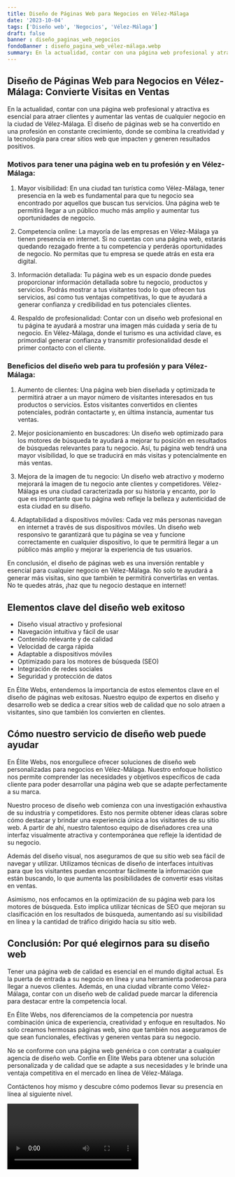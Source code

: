 ```yaml
---
title: Diseño de Páginas Web para Negocios en Vélez-Málaga
date: '2023-10-04'
tags: ['Diseño web', 'Negocios', 'Vélez-Málaga']
draft: false
banner : diseño_paginas_web_negocios
fondoBanner : diseño_pagina_web_vélez-málaga.webp
summary: En la actualidad, contar con una página web profesional y atractiva es esencial para atraer clientes y aumentar las ventas de cualquier negocio en la ciudad de VélezMálaga. El diseño de páginas web se ha convertido en una profesión en constante crecimiento, donde se combina la creatividad y la tecnología para crear sitios web que impacten y generen resultados positivos.
---
```


## Diseño de Páginas Web para Negocios en Vélez-Málaga: Convierte Visitas en Ventas

En la actualidad, contar con una página web profesional y atractiva es esencial para atraer clientes y aumentar las ventas de cualquier negocio en la ciudad de Vélez-Málaga. El diseño de páginas web se ha convertido en una profesión en constante crecimiento, donde se combina la creatividad y la tecnología para crear sitios web que impacten y generen resultados positivos.

### Motivos para tener una página web en tu profesión y en Vélez-Málaga:

1. Mayor visibilidad: En una ciudad tan turística como Vélez-Málaga, tener presencia en la web es fundamental para que tu negocio sea encontrado por aquellos que buscan tus servicios. Una página web te permitirá llegar a un público mucho más amplio y aumentar tus oportunidades de negocio.

2. Competencia online: La mayoría de las empresas en Vélez-Málaga ya tienen presencia en internet. Si no cuentas con una página web, estarás quedando rezagado frente a tu competencia y perderás oportunidades de negocio. No permitas que tu empresa se quede atrás en esta era digital.

3. Información detallada: Tu página web es un espacio donde puedes proporcionar información detallada sobre tu negocio, productos y servicios. Podrás mostrar a tus visitantes todo lo que ofrecen tus servicios, así como tus ventajas competitivas, lo que te ayudará a generar confianza y credibilidad en tus potenciales clientes.

4. Respaldo de profesionalidad: Contar con un diseño web profesional en tu página te ayudará a mostrar una imagen más cuidada y seria de tu negocio. En Vélez-Málaga, donde el turismo es una actividad clave, es primordial generar confianza y transmitir profesionalidad desde el primer contacto con el cliente.

### Beneficios del diseño web para tu profesión y para Vélez-Málaga:

1. Aumento de clientes: Una página web bien diseñada y optimizada te permitirá atraer a un mayor número de visitantes interesados en tus productos o servicios. Estos visitantes convertidos en clientes potenciales, podrán contactarte y, en última instancia, aumentar tus ventas.

2. Mejor posicionamiento en buscadores: Un diseño web optimizado para los motores de búsqueda te ayudará a mejorar tu posición en resultados de búsquedas relevantes para tu negocio. Así, tu página web tendrá una mayor visibilidad, lo que se traducirá en más visitas y potencialmente en más ventas.

3. Mejora de la imagen de tu negocio: Un diseño web atractivo y moderno mejorará la imagen de tu negocio ante clientes y competidores. Vélez-Málaga es una ciudad caracterizada por su historia y encanto, por lo que es importante que tu página web refleje la belleza y autenticidad de esta ciudad en su diseño.

4. Adaptabilidad a dispositivos móviles: Cada vez más personas navegan en internet a través de sus dispositivos móviles. Un diseño web responsivo te garantizará que tu página se vea y funcione correctamente en cualquier dispositivo, lo que te permitirá llegar a un público más amplio y mejorar la experiencia de tus usuarios.

En conclusión, el diseño de páginas web es una inversión rentable y esencial para cualquier negocio en Vélez-Málaga. No solo te ayudará a generar más visitas, sino que también te permitirá convertirlas en ventas. No te quedes atrás, ¡haz que tu negocio destaque en internet!

<GifSeo />

<Cta />

## Elementos clave del diseño web exitoso

- Diseño visual atractivo y profesional
- Navegación intuitiva y fácil de usar
- Contenido relevante y de calidad
- Velocidad de carga rápida
- Adaptable a dispositivos móviles
- Optimizado para los motores de búsqueda (SEO)
- Integración de redes sociales
- Seguridad y protección de datos

En Élite Webs, entendemos la importancia de estos elementos clave en el diseño de páginas web exitosas. Nuestro equipo de expertos en diseño y desarrollo web se dedica a crear sitios web de calidad que no solo atraen a visitantes, sino que también los convierten en clientes.

## Cómo nuestro servicio de diseño web puede ayudar

En Élite Webs, nos enorgullece ofrecer soluciones de diseño web personalizadas para negocios en Vélez-Málaga. Nuestro enfoque holístico nos permite comprender las necesidades y objetivos específicos de cada cliente para poder desarrollar una página web que se adapte perfectamente a su marca.

Nuestro proceso de diseño web comienza con una investigación exhaustiva de su industria y competidores. Esto nos permite obtener ideas claras sobre cómo destacar y brindar una experiencia única a los visitantes de su sitio web. A partir de ahí, nuestro talentoso equipo de diseñadores crea una interfaz visualmente atractiva y contemporánea que refleje la identidad de su negocio.

Además del diseño visual, nos aseguramos de que su sitio web sea fácil de navegar y utilizar. Utilizamos técnicas de diseño de interfaces intuitivas para que los visitantes puedan encontrar fácilmente la información que están buscando, lo que aumenta las posibilidades de convertir esas visitas en ventas.

Asimismo, nos enfocamos en la optimización de su página web para los motores de búsqueda. Esto implica utilizar técnicas de SEO que mejoran su clasificación en los resultados de búsqueda, aumentando así su visibilidad en línea y la cantidad de tráfico dirigido hacia su sitio web.

## Conclusión: Por qué elegirnos para su diseño web

Tener una página web de calidad es esencial en el mundo digital actual. Es la puerta de entrada a su negocio en línea y una herramienta poderosa para llegar a nuevos clientes. Además, en una ciudad vibrante como Vélez-Málaga, contar con un diseño web de calidad puede marcar la diferencia para destacar entre la competencia local.

En Élite Webs, nos diferenciamos de la competencia por nuestra combinación única de experiencia, creatividad y enfoque en resultados. No solo creamos hermosas páginas web, sino que también nos aseguramos de que sean funcionales, efectivas y generen ventas para su negocio.

No se conforme con una página web genérica o con contratar a cualquier agencia de diseño web. Confíe en Élite Webs para obtener una solución personalizada y de calidad que se adapte a sus necesidades y le brinde una ventaja competitiva en el mercado en línea de Vélez-Málaga.

Contáctenos hoy mismo y descubre cómo podemos llevar su presencia en línea al siguiente nivel.

<Video />

<CtaBot job='Negocios' city='Vélez-Málaga'/>

<Gmaps query='Vélez-Málaga+españa+maps' />